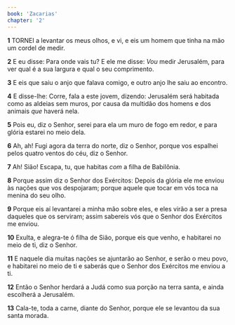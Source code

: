```yaml
---
book: 'Zacarias'
chapter: '2'
---
```


**1** TORNEI a levantar os meus olhos, e vi, e eis um homem que tinha na mão um cordel de medir.

**2** E eu disse: Para onde vais tu? E ele me disse: _Vou_ medir Jerusalém, para ver qual é a sua largura e qual o seu comprimento.

**3** E eis que saiu o anjo que falava comigo, e outro anjo lhe saiu ao encontro.

**4** E disse-lhe: Corre, fala a este jovem, dizendo: Jerusalém será habitada como as aldeias sem muros, por causa da multidão dos homens e dos animais _que_ haverá nela.

**5** Pois eu, diz o Senhor, serei para ela um muro de fogo em redor, e para glória estarei no meio dela.

**6** Ah, ah! Fugi agora da terra do norte, diz o Senhor, porque vos espalhei pelos quatro ventos do céu, diz o Senhor.

**7** Ah! Sião! Escapa, tu, que habitas _com_ a filha de Babilônia.

**8** Porque assim diz o Senhor dos Exércitos: Depois da glória ele me enviou às nações que vos despojaram; porque aquele que tocar em vós toca na menina do seu olho.

**9** Porque eis aí levantarei a minha mão sobre eles, e eles virão a ser a presa daqueles que os serviram; assim sabereis vós que o Senhor dos Exércitos me enviou.

**10** Exulta, e alegra-te ó filha de Sião, porque eis que venho, e habitarei no meio de ti, diz o Senhor.

**11** E naquele dia muitas nações se ajuntarão ao Senhor, e serão o meu povo, e habitarei no meio de ti e saberás que o Senhor dos Exércitos me enviou a ti.

**12** Então o Senhor herdará a Judá como sua porção na terra santa, e ainda escolherá a Jerusalém.

**13** Cala-te, toda a carne, diante do Senhor, porque ele se levantou da sua santa morada.
